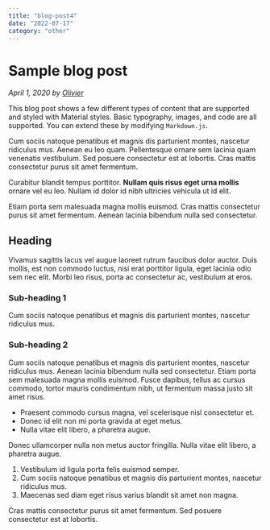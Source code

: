 ```yaml
---
title: "blog-post4"
date: "2022-07-17"
category: "other"
---
```

# Sample blog post

_April 1, 2020 by [Olivier](/)_

This blog post shows a few different types of content that are supported and styled with
Material styles. Basic typography, images, and code are all supported.
You can extend these by modifying `Markdown.js`.

Cum sociis natoque penatibus et magnis dis parturient montes, nascetur ridiculus mus.
Aenean eu leo quam. Pellentesque ornare sem lacinia quam venenatis vestibulum.
Sed posuere consectetur est at lobortis. Cras mattis consectetur purus sit amet fermentum.

Curabitur blandit tempus porttitor. **Nullam quis risus eget urna mollis** ornare vel eu leo.
Nullam id dolor id nibh ultricies vehicula ut id elit.

Etiam porta sem malesuada magna mollis euismod. Cras mattis consectetur purus sit amet fermentum.
Aenean lacinia bibendum nulla sed consectetur.

## Heading

Vivamus sagittis lacus vel augue laoreet rutrum faucibus dolor auctor.
Duis mollis, est non commodo luctus, nisi erat porttitor ligula, eget lacinia odio sem nec elit.
Morbi leo risus, porta ac consectetur ac, vestibulum at eros.

### Sub-heading 1

Cum sociis natoque penatibus et magnis dis parturient montes, nascetur ridiculus mus.

### Sub-heading 2

Cum sociis natoque penatibus et magnis dis parturient montes, nascetur ridiculus mus.
Aenean lacinia bibendum nulla sed consectetur. Etiam porta sem malesuada magna mollis euismod.
Fusce dapibus, tellus ac cursus commodo, tortor mauris condimentum nibh, ut fermentum massa justo
sit amet risus.

- Praesent commodo cursus magna, vel scelerisque nisl consectetur et.
- Donec id elit non mi porta gravida at eget metus.
- Nulla vitae elit libero, a pharetra augue.

Donec ullamcorper nulla non metus auctor fringilla. Nulla vitae elit libero, a pharetra augue.

1. Vestibulum id ligula porta felis euismod semper.
1. Cum sociis natoque penatibus et magnis dis parturient montes, nascetur ridiculus mus.
1. Maecenas sed diam eget risus varius blandit sit amet non magna.

Cras mattis consectetur purus sit amet fermentum. Sed posuere consectetur est at lobortis.
